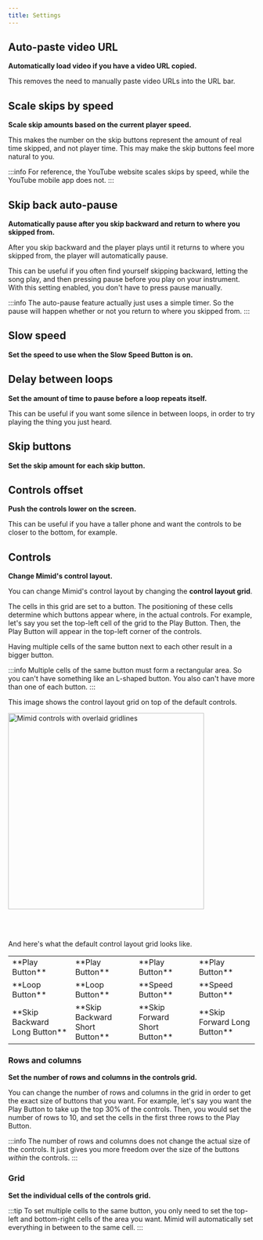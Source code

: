 ```yaml
---
title: Settings
---
```



## Auto-paste video URL

**Automatically load video if you have a video URL copied.**

This removes the need to manually paste video URLs into the URL bar.

## Scale skips by speed

**Scale skip amounts based on the current player speed.**

This makes the number on the skip buttons represent the amount of real time skipped, and not player time.
This may make the skip buttons feel more natural to you.

:::info
For reference, the YouTube website scales skips by speed, while the YouTube mobile app does not.
:::

## Skip back auto-pause

**Automatically pause after you skip backward and return to where you skipped from.**

After you skip backward and the player plays until it returns to where you skipped from, the player will automatically pause.

This can be useful if you often find yourself skipping backward, letting the song play,
and then pressing pause before you play on your instrument.
With this setting enabled, you don't have to press pause manually.

:::info
The auto-pause feature actually just uses a simple timer.
So the pause will happen whether or not you return to where you skipped from.
:::

## Slow speed

**Set the speed to use when the Slow Speed Button is on.**

## Delay between loops

**Set the amount of time to pause before a loop repeats itself.**

This can be useful if you want some silence in between loops,
in order to try playing the thing you just heard.

## Skip buttons

**Set the skip amount for each skip button.**

## Controls offset

**Push the controls lower on the screen.**

This can be useful if you have a taller phone and want the controls to be closer to the bottom, for example.

## Controls

**Change Mimid's control layout.**

You can change Mimid's control layout by changing the **control layout grid**.

The cells in this grid are set to a button.
The positioning of these cells determine which buttons appear where, in the actual controls.
For example, let's say you set the top-left cell of the grid to the Play Button.
Then, the Play Button will appear in the top-left corner of the controls.

Having multiple cells of the same button next to each other result in a bigger button.

:::info
Multiple cells of the same button must form a rectangular area.
So you can't have something like an L-shaped button.
You also can't have more than one of each button.
:::

This image shows the control layout grid on top of the default controls.

<img
  src={ControlsWithGridlines}
  width="400px"
  alt="Mimid controls with overlaid gridlines"
/>

<br />
<br />

And here's what the default control layout grid looks like.

<table>
  <tbody>
    <tr>
      <td style={{ textAlign: "center" }}>**Play Button**</td>
      <td style={{ textAlign: "center" }}>**Play Button**</td>
      <td style={{ textAlign: "center" }}>**Play Button**</td>
      <td style={{ textAlign: "center" }}>**Play Button**</td>
    </tr>
    <tr>
      <td style={{ textAlign: "center" }}>**Loop Button**</td>
      <td style={{ textAlign: "center" }}>**Loop Button**</td>
      <td style={{ textAlign: "center" }}>**Speed Button**</td>
      <td style={{ textAlign: "center" }}>**Speed Button**</td>
    </tr>
    <tr>
      <td style={{ textAlign: "center" }}>**Skip Backward Long Button**</td>
      <td style={{ textAlign: "center" }}>**Skip Backward Short Button**</td>
      <td style={{ textAlign: "center" }}>**Skip Forward Short Button**</td>
      <td style={{ textAlign: "center" }}>**Skip Forward Long Button**</td>
    </tr>
  </tbody>
</table>

### Rows and columns

**Set the number of rows and columns in the controls grid.**

You can change the number of rows and columns in the grid in order to get the exact size of buttons that you want.
For example, let's say you want the Play Button to take up the top 30% of the controls.
Then, you would set the number of rows to 10, and set the cells in the first three rows to the Play Button.

:::info
The number of rows and columns does not change the actual size of the controls.
It just gives you more freedom over the size of the buttons _within_ the controls.
:::

### Grid

**Set the individual cells of the controls grid.**

:::tip
To set multiple cells to the same button,
you only need to set the top-left and bottom-right cells of the area you want.
Mimid will automatically set everything in between to the same cell.
:::
